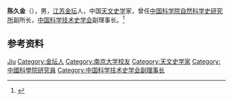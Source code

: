 '''陈久金'''（{{bd|1939年|}}），男，[[江苏|江苏]][[金坛|金坛]]人，中国[[天文史学|天文史学]]家，曾任[[中国科学院自然科学史研究所|中国科学院自然科学史研究所]]副所长，[[中国科学技术史学会|中国科学技术史学会]]副理事长。<ref>{{Cite book|title=中华当代文化名人大辞典|author=张品兴, 殷登祥, 陈有进等主编|publisher=中国广播电视出版社|year=1992|isbn=9787504315137|location=北京|pages=}}</ref>

== 参考资料 ==
{{reflist}}

{{中国人物小作品}}
{{中国科学技术史学会第五届理事会}}
{{中国科学技术史学会第六届理事会}}

{{Authority control}}
{{DEFAULTSORT:Chen陈}}
[[Category:陈姓|Jiu]]
[[Category:金坛人|Category:金坛人]]
[[Category:南京大学校友|Category:南京大学校友]]
[[Category:天文史学家|Category:天文史学家]]
[[Category:中國科學院研究員|Category:中國科學院研究員]]
[[Category:中国科学技术史学会副理事长|Category:中国科学技术史学会副理事长]]